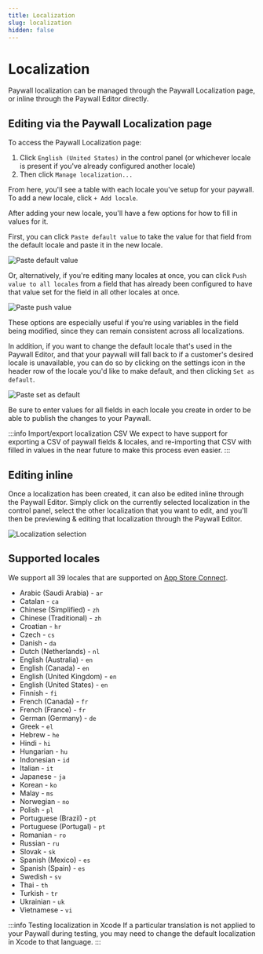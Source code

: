 ```yaml
---
title: Localization
slug: localization
hidden: false
---
```


# Localization

Paywall localization can be managed through the Paywall Localization page, or inline through the Paywall Editor directly.

## Editing via the Paywall Localization page

To access the Paywall Localization page:

1. Click `English (United States)` in the control panel (or whichever locale is present if you've already configured another locale)
2. Then click `Manage localization...`

From here, you'll see a table with each locale you've setup for your paywall. To add a new locale, click `+ Add locale`.

After adding your new locale, you'll have a few options for how to fill in values for it.

First, you can click `Paste default value` to take the value for that field from the default locale and paste it in the new locale.

![Paste default value](/images/paywalls-paste-default-value.png)

Or, alternatively, if you're editing many locales at once, you can click `Push value to all locales` from a field that has already been configured to have that value set for the field in all other locales at once.

![Paste push value](/images/paywalls-push-value.png)

These options are especially useful if you're using variables in the field being modified, since they can remain consistent across all localizations.

In addition, if you want to change the default locale that's used in the Paywall Editor, and that your paywall will fall back to if a customer's desired locale is unavailable, you can do so by clicking on the settings icon in the header row of the locale you'd like to make default, and then clicking `Set as default`.

![Paste set as default](/images/paywalls-set-as-default.png)

Be sure to enter values for all fields in each locale you create in order to be able to publish the changes to your Paywall.

:::info Import/export localization CSV
We expect to have support for exporting a CSV of paywall fields & locales, and re-importing that CSV with filled in values in the near future to make this process even easier.
:::

## Editing inline

Once a localization has been created, it can also be edited inline through the Paywall Editor. Simply click on the currently selected localization in the control panel, select the other localization that you want to edit, and you'll then be previewing & editing that localization through the Paywall Editor.

![Localization selection](/images/paywalls-localization-selection.png)

## Supported locales

We support all 39 locales that are supported on [App Store Connect](https://www.apple.com/ios/feature-availability/#system-language-system-language).

- Arabic (Saudi Arabia) - `ar`
- Catalan - `ca`
- Chinese (Simplified) - `zh`
- Chinese (Traditional) - `zh`
- Croatian - `hr`
- Czech - `cs`
- Danish - `da`
- Dutch (Netherlands) - `nl`
- English (Australia) - `en`
- English (Canada) - `en`
- English (United Kingdom) - `en`
- English (United States) - `en`
- Finnish - `fi`
- French (Canada) - `fr`
- French (France) - `fr`
- German (Germany) - `de`
- Greek - `el`
- Hebrew - `he`
- Hindi - `hi`
- Hungarian - `hu`
- Indonesian - `id`
- Italian - `it`
- Japanese - `ja`
- Korean - `ko`
- Malay - `ms`
- Norwegian - `no`
- Polish - `pl`
- Portuguese (Brazil) - `pt`
- Portuguese (Portugal) - `pt`
- Romanian - `ro`
- Russian - `ru`
- Slovak - `sk`
- Spanish (Mexico) - `es`
- Spanish (Spain) - `es`
- Swedish - `sv`
- Thai - `th`
- Turkish - `tr`
- Ukrainian - `uk`
- Vietnamese - `vi`

:::info Testing localization in Xcode
If a particular translation is not applied to your Paywall during testing, you may need to change the default localization in Xcode to that language.
:::
